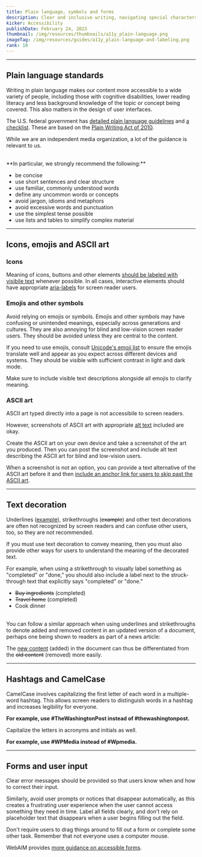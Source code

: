 ```yaml
---
title: Plain language, symbols and forms
description: Clear and inclusive writing, navigating special characters
kicker: Accessibility
publishDate: February 24, 2023
thumbnail: /img/resources/thumbnails/a11y_plain-language.png
imageTag: /img/resources/guides/a11y_plain-language-and-labeling.png
rank: 10
---
```


---

## Plain language standards

Writing in plain language makes our content more accessible to a wide variety of people, including those with cognitive disabilities, lower reading literacy and less background knowledge of the topic or concept being covered. This also matters in the design of user interfaces.

The U.S. federal government has [detailed plain language guidelines](https://www.plainlanguage.gov/guidelines/) and [a checklist](https://www.plainlanguage.gov/resources/checklists/checklist/). These are based on the [Plain Writing Act of 2010](https://www.govinfo.gov/app/details/PLAW-111publ274).

While we are an independent media organization, a lot of the guidance is relevant to us.

<br />
**In particular, we strongly recommend the following:**

- be concise
- use short sentences and clear structure
- use familiar, commonly understood words
- define any uncommon words or concepts
- avoid jargon, idioms and metaphors
- avoid excessive words and punctuation
- use the simplest tense possible
- use lists and tables to simplify complex material

---

## Icons, emojis and ASCII art

### Icons

Meaning of icons, buttons and other elements [should be labeled with visibile text](https://uxdesign.cc/label-your-icons-e2bd57366d37) whenever possible. In all cases, interactive elements should have appropriate [aria-labels](https://developer.mozilla.org/en-US/docs/Web/Accessibility/ARIA/Attributes/aria-label) for screen reader users.

### Emojis and other symbols

Avoid relying on emojis or symbols. Emojis and other symbols may have confusing or unintended meanings, especially across generations and cultures. They are also annoying for blind and low-vision screen reader users. They should be avoided unless they are central to the content.

If you need to use emojis, consult [Unicode's emoji list](https://unicode.org/emoji/charts-13.0/full-emoji-list.html) to ensure the emojis translate well and appear as you expect across different devices and systems. They should be visible with sufficient contrast in light and dark mode.

Make sure to include visible text descriptions alongside all emojis to clarify meaning.

### ASCII art

ASCII art typed directly into a page is not accessibile to screen readers.

However, screenshots of ASCII art with appropriate [alt text](/resources/accessibility/alt-text) included are okay.

Create the ASCII art on your own device and take a screenshot of the art you produced. Then you can post the screenshot and include alt text describing the ASCII art for blind and low-vision users.

When a screenshot is not an option, you can provide a text alternative of the ASCII art before it and then [include an anchor link for users to skip past the ASCII art](https://www.w3.org/TR/WCAG20-TECHS/H86.html).

---

## Text decoration

Underlines (<u>example</u>), strikethroughs (~~example~~) and other text decorations are often not recognized by screen readers and can confuse other users, too, so they are not recommended.

If you must use text decoration to convey meaning, then you must also provide other ways for users to understand the meaning of the decorated text.

For example, when using a strikethrough to visually label something as "completed" or "done," you should also include a label next to the struck-through text that explicitly says "completed" or "done."

- ~~Buy ingredients~~ (completed)
- ~~Travel home~~ (completed)
- Cook dinner

<br />
You can follow a similar approach when using underlines and strikethroughs to denote
added and removed content in an updated version of a document, perhaps one being
shown to readers as part of a news article:

The <u>new content</u> (added) in the document can thus be differentiated from the ~~old content~~ (removed) more easily.

---

## Hashtags and CamelCase

CamelCase involves capitalizing the first letter of each word in a multiple-word hashtag. This allows screen readers to distinguish words in a hashtag and increases legibility for everyone.

**For example, use #TheWashingtonPost instead of #thewashingtonpost.**

Capitalize the letters in acronyms and initials as well.

**For example, use #WPMedia instead of #Wpmedia.**

---

## Forms and user input

Clear error messages should be provided so that users know when and how to correct their input.

Similarly, avoid user prompts or notices that disappear automatically, as this creates a frustrating user experience when the user cannot access something they need in time. Label all fields clearly, and don't rely on placeholder text that disappears when a user begins filling out the field.

Don't require users to drag things around to fill out a form or complete some other task. Remember that not everyone uses a computer mouse.

WebAIM provides [more guidance on accessible forms](https://webaim.org/techniques/forms/#:~:text=Accessible%20forms%20are%20easy%20to,must%20be%20intuitive%20and%20descriptive.).
